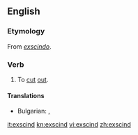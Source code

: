 ==English==

===Etymology===
From {{etyl|la|en}} ''[[exscindo]]''.

===Verb===
{{en-verb}}

# {{context|medicine|surgery}} To [[cut]] [[out]].

====Translations====
{{trans-top|To [[cut]] [[out]]}}
* Bulgarian: {{t+|bg|режа}}, {{t+|bg|изрязвам}}
{{trans-mid}}
{{trans-bottom}}

[[it:exscind]]
[[kn:exscind]]
[[vi:exscind]]
[[zh:exscind]]